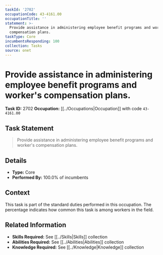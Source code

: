 ```yaml
---
taskId: '2702'
occupationCode: 43-4161.00
occupationTitle: ''
statement: >-
  Provide assistance in administering employee benefit programs and worker's
  compensation plans.
taskType: Core
incumbentsResponding: 100
collection: Tasks
source: onet
---
```

# Provide assistance in administering employee benefit programs and worker's compensation plans.

**Task ID:** 2702
**Occupation:** [[../Occupations|Occupation]] with code `43-4161.00`

## Task Statement

> Provide assistance in administering employee benefit programs and worker's compensation plans.

## Details

- **Type:** Core
- **Performed By:** 100.0% of incumbents

## Context

This task is part of the standard duties performed in this occupation. The percentage indicates how common this task is among workers in the field.

## Related Information

- **Skills Required:** See [[../Skills|Skills]] collection
- **Abilities Required:** See [[../Abilities|Abilities]] collection
- **Knowledge Required:** See [[../Knowledge|Knowledge]] collection
